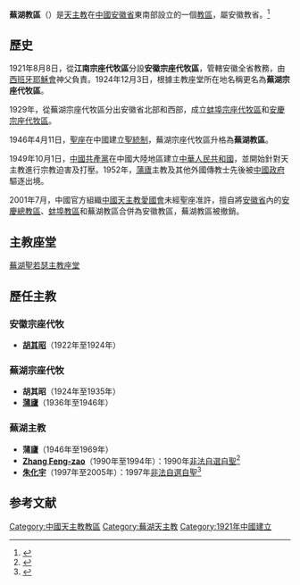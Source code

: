 {{Infobox Roman Catholic diocese
|Roman Catholic Diocese of = 天主教蕪湖教區
|Latin name of diocese = Dioecesis Uhuvensis
|image                = Saint Joseph Cathedral in Wuhu 10 2021-05.jpg
|caption              = 
|location             = [[中國|中國]][[安徽省|安徽省]][[蕪湖市|蕪湖市]]
|territory            = [[蕪湖市|蕪湖市]]等地
|population           = 
|rite                 = [[羅馬禮|羅馬禮]]
|patron               = 
|province             = 安徽
|established          = 
|cathedral            = [[蕪湖聖若瑟主教座堂|蕪湖聖若瑟主教座堂]] 
|co-cathedral         =
|leadership           = 主教
|website              = 
|pope                 = 
|metropolitan         = 
|ordinary             = [[教座出缺|教座出缺]]
|coadjutor archbishop =
|coadjutor bishop     =
|auxiliary            =
|emeritus             =
}}
'''蕪湖教區'''（{{lang-la|ioecesis Uhuvensis}}）是[[天主教|天主教]]在[[中國|中國]][[安徽省|安徽省]]東南部設立的一個[[教區|教區]]，屬安徽教省。<ref>{{Cite web |url=https://www.catholic-hierarchy.org/diocese/dwuhu.html |title=Diocese of Wuhu [Wuhu] |accessdate=22021年5月7日 |archive-date=2021年7月10日 |archive-url=https://web.archive.org/web/20210710215108/https://www.catholic-hierarchy.org/diocese/dwuhu.html |dead-url=no }}</ref>

== 歷史 ==
1921年8月8日，從'''江南宗座代牧區'''分設'''安徽宗座代牧區'''，管轄安徽全省教務，由[[西班牙|西班牙]][[耶穌會|耶穌會]]神父負責。1924年12月3日，根據主教座堂所在地名稱更名為'''蕪湖宗座代牧區'''。

1929年，從蕪湖宗座代牧區分出安徽省北部和西部，成立[[蚌埠教區|蚌埠宗座代牧區]]和[[安慶教區|安慶宗座代牧區]]。

1946年4月11日，[[聖座|聖座]]在中國建立[[聖統制|聖統制]]，蕪湖宗座代牧區升格為'''蕪湖教區'''。

1949年10月1日，[[中國共產黨|中國共產黨]]在中國大陸地區建立[[中華人民共和國|中華人民共和國]]，並開始針對天主教進行宗教迫害及打壓。1952年，[[蒲廬|蒲廬]]主教及其他外國傳教士先後被[[中國政府|中國政府]]驅逐出境。

2001年7月，中國官方組織[[中國天主教愛國會|中國天主教愛國會]]未經聖座准許，擅自將[[安徽省|安徽省]]內的[[天主教安慶總教區|安慶總教區]]、[[天主教蚌埠教區|蚌埠教區]]和蕪湖教區合併為安徽教區，蕪湖教區被撤銷。

== 主教座堂 ==
[[蕪湖聖若瑟主教座堂|蕪湖聖若瑟主教座堂]]

== 歷任主教 ==
===安徽宗座代牧===
*'''[[胡其昭|胡其昭]]'''（1922年至1924年）

===蕪湖宗座代牧===
*'''胡其昭'''（1924年至1935年）
*'''[[蒲廬|蒲廬]]'''（1936年至1946年）

===蕪湖主教===
*'''蒲廬'''（1946年至1969年）
*'''[[Zhang_Feng-zao|Zhang Feng-zao]]'''（1990年至1994年）：1990年[[中國自選自聖主教列表|非法自選自聖]]<ref>{{Cite web |url=http://www.catholic-hierarchy.org/bishop/bzhangfz.html |title=[Patriotic Bishop Francis Zhang Feng-zao] † |accessdate=22019年12月20日 |archive-date=2021年7月9日 |archive-url=https://web.archive.org/web/20210709183015/http://www.catholic-hierarchy.org/bishop/bzhangfz.html |dead-url=no }}</ref>
*'''[[朱化宇|朱化宇]]'''（1997年至2005年）：1997年[[中國自選自聖主教列表|非法自選自聖]]<ref>{{Cite web |url=http://www.catholic-hierarchy.org/bishop/bzhuhy.html |title=[Patriotic Bishop Joseph Zhu Hua-yu] † |accessdate=22019年12月20日 |archive-date=2021年7月11日 |archive-url=https://web.archive.org/web/20210711065055/http://www.catholic-hierarchy.org/bishop/bzhuhy.html |dead-url=no }}</ref>

==参考文献==
<div class="references-small">
<references />
</div>

{{中國天主教教區}}

[[Category:中國天主教教區|Category:中國天主教教區]]
[[Category:蕪湖天主教|Category:蕪湖天主教]]
[[Category:1921年中國建立|Category:1921年中國建立]]